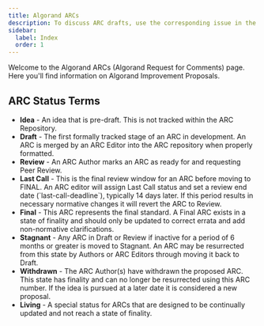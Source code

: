 ```yaml
---
title: Algorand ARCs
description: To discuss ARC drafts, use the corresponding issue in the issue tracker.
sidebar:
  label: Index
  order: 1
---
```


Welcome to the Algorand ARCs (Algorand Request for Comments) page. Here you'll find information on Algorand Improvement Proposals.
<ArcsList/>

<h2>ARC Status Terms</h2>
<ul>
  <li><strong>Idea</strong> - An idea that is pre-draft. This is not tracked within the ARC Repository.</li>
  <li><strong>Draft</strong> - The first formally tracked stage of an ARC in development. An ARC is merged by an ARC Editor into the ARC repository when properly formatted.</li>
  <li><strong>Review</strong> - An ARC Author marks an ARC as ready for and requesting Peer Review.</li>
  <li><strong>Last Call</strong> - This is the final review window for an ARC before moving to FINAL. An ARC editor will assign Last Call status and set a review end date (`last-call-deadline`), typically 14 days later. If this period results in necessary normative changes it will revert the ARC to Review.</li>
  <li><strong>Final</strong> - This ARC represents the final standard. A Final ARC exists in a state of finality and should only be updated to correct errata and add non-normative clarifications.</li>
  <li><strong>Stagnant</strong> - Any ARC in Draft or Review if inactive for a period of 6 months or greater is moved to Stagnant. An ARC may be resurrected from this state by Authors or ARC Editors through moving it back to Draft.</li>
  <li><strong>Withdrawn</strong> - The ARC Author(s) have withdrawn the proposed ARC. This state has finality and can no longer be resurrected using this ARC number. If the idea is pursued at a later date it is considered a new proposal.</li>
  <li><strong>Living</strong> - A special status for ARCs that are designed to be continually updated and not reach a state of finality.</li>
</ul>
